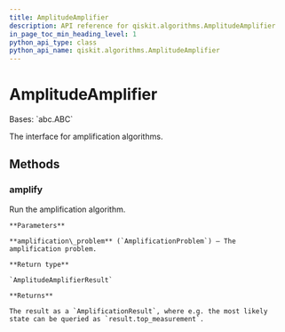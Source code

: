 ```yaml
---
title: AmplitudeAmplifier
description: API reference for qiskit.algorithms.AmplitudeAmplifier
in_page_toc_min_heading_level: 1
python_api_type: class
python_api_name: qiskit.algorithms.AmplitudeAmplifier
---
```


# AmplitudeAmplifier

<Class id="qiskit.algorithms.AmplitudeAmplifier" isDedicatedPage={true} github="https://github.com/qiskit/qiskit/tree/stable/0.20/qiskit/algorithms/amplitude_amplifiers/amplitude_amplifier.py" signature="AmplitudeAmplifier" modifiers="class">
  Bases: `abc.ABC`

  The interface for amplification algorithms.

  ## Methods

  <span id="qiskit-algorithms-amplitudeamplifier-amplify" />

  ### amplify

  <Function id="qiskit.algorithms.AmplitudeAmplifier.amplify" signature="AmplitudeAmplifier.amplify(amplification_problem)" modifiers="abstract">
    Run the amplification algorithm.

    **Parameters**

    **amplification\_problem** (`AmplificationProblem`) – The amplification problem.

    **Return type**

    `AmplitudeAmplifierResult`

    **Returns**

    The result as a `AmplificationResult`, where e.g. the most likely state can be queried as `result.top_measurement`.
  </Function>
</Class>

